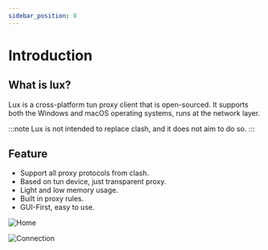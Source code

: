 ```yaml
---
sidebar_position: 0
---
```


# Introduction


## What is lux?
Lux is a cross-platform tun proxy client that is open-sourced. 
It supports both the Windows and macOS operating systems, runs at the network layer.

:::note
Lux is not intended to replace clash, and it does not aim to do so.
:::


## Feature

* Support all proxy protocols from clash.
* Based on tun device, just transparent proxy.
* Light and low memory usage.
* Built in proxy rules.
* GUI-First, easy to use.


![Home](../static/img/pages/home.png)


![Connection](../static/img/pages/connection.png)
